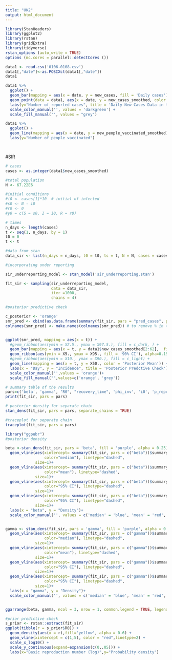 ---
title: "UK2"
output: html_document
---

```{r}
library(StanHeaders)
library(ggplot2)
library(rstan)
library(gridExtra)
library(tidyverse)
rstan_options (auto_write = TRUE)
options (mc.cores = parallel::detectCores ())
```

```{r}
data1 <- read.csv('0106-0108.csv')
data1[,"date"]<-as.POSIXct(data1[,"date"])
data1
```

```{r}


data1 %>% 
  ggplot() + 
  geom_bar(mapping = aes(x = date, y = new_cases, fill = 'Daily cases'), stat = "identity") +
  geom_point(data = data1, aes(x = date, y = new_cases_smoothed, color = '7 days Menas'),stat = "identity")+
  labs(y="Number of reported cases", title = 'Daily New Cases Data in the UK')+
  scale_color_manual('', values = 'darkgreen') + 
  scale_fill_manual('', values = "grey") 

data1 %>% 
  ggplot() + 
  geom_line(mapping = aes(x = date, y = new_people_vaccinated_smoothed), color = 'dark blue', stat = "identity") +
  labs(y="Number of people vaccinated")




```
#SIR

```{r}
# cases
cases <- as.integer(data1$new_cases_smoothed)

#total population
N <- 67.22E6

#initial conditions
#i0 <- cases[1]*10  # initial of infected  
#s0 <- N - i0
#r0 <- 0
#y0 = c(S = s0, I = i0, R = r0)

# times
n_days <- length(cases)
t <- seq(1, n_days, by = 1)
t0 = 0
t <- t

#data from stan
data_sir <- list(n_days = n_days, t0 = t0, ts = t, N = N, cases = cases)
```

```{r}
#incorporating under reporting

sir_underreporting_model <- stan_model('sir_underreporting.stan')

fit_sir <- sampling(sir_underreporting_model, 
                    data = data_sir, 
                    iter =1000,
                    chains = 4)
```

```{r}
#posterior predictive check

c_posterior <- 'orange'
smr_pred <- cbind(as.data.frame(summary(fit_sir, pars = "pred_cases", probs = c(0.025, 0.05, 0.1, 0.5, 0.9, 0.95, 0.975))$summary), t=1:(n_days-1), cases = cases[1:length(cases)-1])
colnames(smr_pred) <- make.names(colnames(smr_pred)) # to remove % in the col names


ggplot(smr_pred, mapping = aes(x = t)) +
  #geom_ribbon(aes(ymin = X2.5., ymax = X97.5.), fill = c_dark, ) +
  geom_bar(mapping = aes(x = t, y = data1$new_cases_smoothed[2:62],  fill = 'Daily Cases'), stat = "identity") +
  geom_ribbon(aes(ymin = X5., ymax = X95., fill = '90% CI'), alpha=0.15) +
  #geom_ribbon(aes(ymin = X10., ymax = X90.), fill = c_light) +
  geom_line(mapping = aes(x = t, y = X50., color = 'Posterior Mean')) + 
  labs(x = "Day", y = "Incidence", title = 'Posterior Predctive Check')+
  scale_color_manual('',values = 'orange')+
  scale_fill_manual("",values=c('orange', 'grey'))
```

```{r}
# summary table of the results
pars=c('beta', 'gamma', "R0", "recovery_time", 'phi_inv', 'i0', 'p_reported')
print(fit_sir, pars = pars)
```


```{r}
# posterior density for separate chain
stan_dens(fit_sir, pars = pars, separate_chains = TRUE)

```


```{r}
#traceplot for separate chain
traceplot(fit_sir, pars = pars)

```


```{r}
library("ggpubr")
#posterior density

beta <-stan_dens(fit_sir, pars = 'beta', fill = 'purple', alpha = 0.25) +
  geom_vline(aes(xintercept= summary(fit_sir, pars = c("beta"))$summary[6],
                 color="median"), linetype="dashed",
             size=1)+ 
  geom_vline(aes(xintercept= summary(fit_sir, pars = c("beta"))$summary[1],
                 color="mean"), linetype="dashed",
             size=1)+
  geom_vline(aes(xintercept= summary(fit_sir, pars = c("beta"))$summary[4],
                 color="95% CI"), linetype="dashed",
             size=1)+
  geom_vline(aes(xintercept= summary(fit_sir, pars = c("beta"))$summary[8],
                 color="95% CI"), linetype="dashed",
             size=1)+
  labs(x = "beta", y = "Density")+
  scale_color_manual('', values = c('median' = 'blue', 'mean' = 'red', '95% CI' = 'grey'))


gamma <- stan_dens(fit_sir, pars = 'gamma', fill = 'purple', alpha = 0.25) +
  geom_vline(aes(xintercept= summary(fit_sir, pars = c("gamma"))$summary[6],
                 color="median"), linetype="dashed",
             size=1)+ 
  geom_vline(aes(xintercept= summary(fit_sir, pars = c("gamma"))$summary[1],
                 color="mean"), linetype="dashed",
             size=1)+
  geom_vline(aes(xintercept= summary(fit_sir, pars = c("gamma"))$summary[4],
                 color="95% CI"), linetype="dashed",
             size=1)+
  geom_vline(aes(xintercept= summary(fit_sir, pars = c("gamma"))$summary[8],
                 color="95% CI"), linetype="dashed",
             size=1)+
  labs(x = "gamma", y = "Density")+
  scale_color_manual('', values = c('median' = 'blue', 'mean' = 'red', '95% CI' = 'grey'))


ggarrange(beta, gamma, ncol = 3, nrow = 1, common.legend = TRUE, legend = "left")
```


```{r}
#prior predictive check
s_prior <- rstan::extract(fit_sir)
ggplot(tibble(r = s_prior$R0)) + 
  geom_density(aes(x = r),fill='yellow', alpha = 0.6) + 
  geom_vline(xintercept = c(1,5), color = "red",linetype=2) + 
  scale_x_log10() +
  scale_y_continuous(expand=expansion(c(0,.05))) +
  labs(x="Basic reproduction number (log)",y="Probability density")
```

